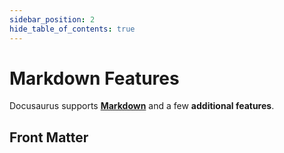 ```yaml
---
sidebar_position: 2
hide_table_of_contents: true
---
```



# Markdown Features

Docusaurus supports **[Markdown](https://daringfireball.net/projects/markdown/syntax)** and a few **additional features**.

## Front Matter







